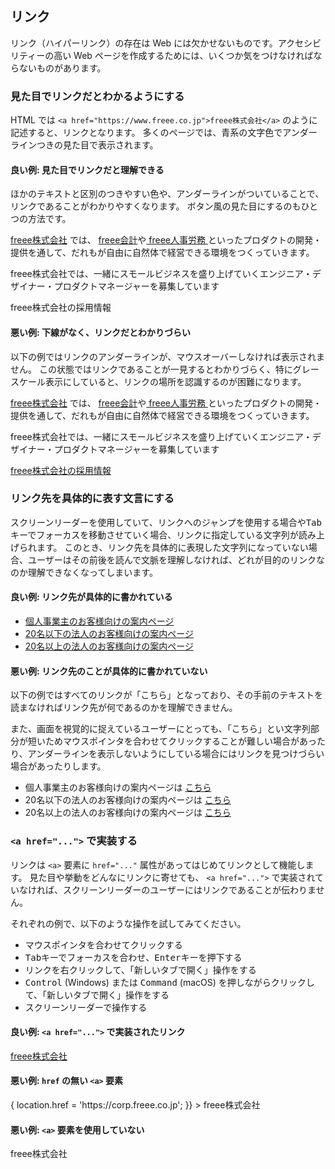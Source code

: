 
## リンク

リンク（ハイパーリンク）の存在は Web には欠かせないものです。アクセシビリティーの高い Web ページを作成するためには、いくつか気をつけなければならないものがあります。

### 見た目でリンクだとわかるようにする

HTML では `<a href="https://www.freee.co.jp">freee株式会社</a>` のように記述すると、リンクとなります。
多くのページでは、青系の文字色でアンダーラインつきの見た目で表示されます。

#### 良い例: 見た目でリンクだと理解できる

ほかのテキストと区別のつきやすい色や、アンダーラインがついていることで、リンクであることがわかりやすくなります。 ボタン風の見た目にするのもひとつの方法です。

<div className={styles.example}>
  <p>
    <a href="https://corp.freee.co.jp">freee株式会社</a> では、
    <a href="https://www.freee.co.jp/houjin/">freee会計</a>や<a href="https://www.freee.co.jp/hr/">
      freee人事労務
    </a>といったプロダクトの開発・提供を通して、だれもが自由に自然体で経営できる環境をつくっていきます。
  </p>
  <p>
    freee株式会社では、一緒にスモールビジネスを盛り上げていくエンジニア・デザイナー・プロダクトマネージャーを募集しています
  </p>
  <p>
    <ButtonLikeLink href="https://jobs.freee.co.jp/">
      freee株式会社の採用情報
    </ButtonLikeLink>
  </p>
</div>

#### 悪い例: 下線がなく、リンクだとわかりづらい

以下の例ではリンクのアンダーラインが、マウスオーバーしなければ表示されません。
この状態ではリンクであることが一見するとわかりづらく、特にグレースケール表示にしていると、リンクの場所を認識するのが困難になります。

<div className={styles.example}>
  <NoLinkUnderline>
    <p>
      <a href="https://corp.freee.co.jp">freee株式会社</a> では、
      <a href="https://www.freee.co.jp/houjin/">freee会計</a>や<a href="https://www.freee.co.jp/hr/">
        freee人事労務
      </a>といったプロダクトの開発・提供を通して、だれもが自由に自然体で経営できる環境をつくっていきます。
    </p>
    <p>
      freee株式会社では、一緒にスモールビジネスを盛り上げていくエンジニア・デザイナー・プロダクトマネージャーを募集しています
    </p>
    <p>
      <a href="https://jobs.freee.co.jp/">freee株式会社の採用情報</a>
    </p>
  </NoLinkUnderline>
</div>

### リンク先を具体的に表す文言にする

スクリーンリーダーを使用していて、リンクへのジャンプを使用する場合や<kbd>Tab</kbd>キーでフォーカスを移動させていく場合、リンクに指定している文字列が読み上げられます。
このとき、リンク先を具体的に表現した文字列になっていない場合、ユーザーはその前後を読んで文脈を理解しなければ、どれが目的のリンクなのか理解できなくなってしまいます。

#### 良い例: リンク先が具体的に書かれている

<div className={styles.example}>
  <ul>
    <li>
      <a href="https://www.freee.co.jp/kakuteishinkoku/">
        個人事業主のお客様向けの案内ページ
      </a>
    </li>
    <li>
      <a href="https://www.freee.co.jp/houjin/">
        20名以下の法人のお客様向けの案内ページ
      </a>
    </li>
    <li>
      <a href="https://www.freee.co.jp/special/cloud-erp/professional/">
        20名以上の法人のお客様向けの案内ページ
      </a>
    </li>
  </ul>
</div>

#### 悪い例: リンク先のことが具体的に書かれていない

以下の例ではすべてのリンクが「こちら」となっており、その手前のテキストを読まなければリンク先が何であるのかを理解できません。

また、画面を視覚的に捉えているユーザーにとっても、「こちら」とい文字列部分が短いためマウスポインタを合わせてクリックすることが難しい場合があったり、アンダーラインを表示しないようにしている場合にはリンクを見つけづらい場合があったりします。

<div className={styles.example}>
  <NoLinkUnderline>
    <ul>
      <li>
        個人事業主のお客様向けの案内ページは
        <a href="https://www.freee.co.jp/kakuteishinkoku/">こちら</a>
      </li>
      <li>
        20名以下の法人のお客様向けの案内ページは
        <a href="https://www.freee.co.jp/houjin/">こちら</a>
      </li>
      <li>
        20名以上の法人のお客様向けの案内ページは
        <a href="https://www.freee.co.jp/special/cloud-erp/professional/">
          こちら
        </a>
      </li>
    </ul>
  </NoLinkUnderline>
</div>

### `<a href="...">` で実装する

リンクは `<a>` 要素に `href="..."` 属性があってはじめてリンクとして機能します。
見た目や挙動をどんなにリンクに寄せても、 `<a href="...">` で実装されていなければ、スクリーンリーダーのユーザーにはリンクであることが伝わりません。

それぞれの例で、以下のような操作を試してみてください。

- マウスポインタを合わせてクリックする
- <kbd>Tab</kbd>キーでフォーカスを合わせ、<kbd>Enter</kbd>キーを押下する
- リンクを右クリックして、「新しいタブで開く」操作をする
- <kbd>Control</kbd> (Windows) または <kbd>Command</kbd> (macOS) を押しながらクリックして、「新しいタブで開く」操作をする
- スクリーンリーダーで操作する

#### 良い例: `<a href="...">` で実装されたリンク

<div className={styles.example}>
  <a href="https://corp.freee.co.jp">freee株式会社</a>
</div>

#### 悪い例: `href` の無い `<a>` 要素

<div className={styles.example}>
  <a
    onClick={() => {
      location.href = 'https://corp.freee.co.jp';
    }}
  >
    freee株式会社
  </a>
</div>

#### 悪い例: `<a>` 要素を使用していない

<div className={styles.example}>
  <FakeLink href="https://corp.freee.co.jp">freee株式会社</FakeLink>
</div>

